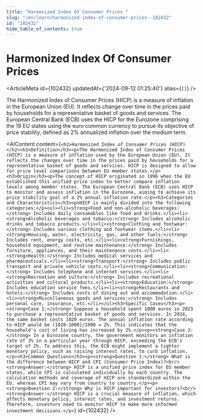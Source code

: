 ```yaml
---
title: "Harmonized Index Of Consumer Prices "
slug: "/en/learn/harmonized-index-of-consumer-prices--102432"
id: "102432"
hide_table_of_contents: true
---
```



# Harmonized Index Of Consumer Prices 

<ArticleMeta id={102432} updatedAt={'2024-09-12 01:25:40'} alias={`[]`} />
<div className='border-solid border-b border-t-0 my-4 border-[var(--ifm-color-gray-300)]' />

The Harmonized Index of Consumer Prices (HICP) is a measure of inflation in the European Union (EU). It reflects change over time in the prices paid by households for a representative basket of goods and services. The European Central Bank (ECB) uses the HICP for the Eurozone comprising the 19 EU states using the euro common currency to pursue its objective of price stability, defined as 2% annualized inflation over the medium term.

<AIContent content={`<h2>Harmonized Index of Consumer Prices (HICP)</h2><h3>Definition</h3><p>The Harmonized Index of Consumer Prices (HICP) is a measure of inflation used by the European Union (EU). It reflects the changes over time in the prices paid by households for a representative basket of goods and services. HICP is designed to allow for price level comparisons between EU member states.</p><h3>Origin</h3><p>The concept of HICP originated in 1996 when the EU established this unified price index to better compare inflation levels among member states. The European Central Bank (ECB) uses HICP to monitor and assess inflation in the Eurozone, aiming to achieve its price stability goal of a 2% annual inflation rate.</p><h3>Categories and Characteristics</h3><p>HICP is mainly divided into the following categories:</p><ul><li><strong>Food and non-alcoholic beverages:</strong> Includes daily consumables like food and drinks.</li><li><strong>Alcoholic beverages and tobacco:</strong> Includes alcoholic drinks and tobacco products.</li><li><strong>Clothing and footwear:</strong> Includes various clothing and footwear items.</li><li><strong>Housing, water, electricity, gas, and other fuels:</strong> Includes rent, energy costs, etc.</li><li><strong>Furnishings, household equipment, and routine maintenance:</strong> Includes furniture, appliances, and their maintenance costs.</li><li><strong>Health:</strong> Includes medical services and pharmaceuticals.</li><li><strong>Transport:</strong> Includes public transport and private vehicle costs.</li><li><strong>Communication:</strong> Includes telephone and internet services.</li><li><strong>Recreation and culture:</strong> Includes recreational activities and cultural products.</li><li><strong>Education:</strong> Includes education service fees.</li><li><strong>Restaurants and hotels:</strong> Includes costs of dining out and accommodation.</li><li><strong>Miscellaneous goods and services:</strong> Includes personal care, insurance, etc.</li></ul><h3>Specific Cases</h3><p><strong>Case 1:</strong> Suppose a household spent 1000 euros in 2023 to purchase a representative basket of goods and services. In 2024, the same basket costs 1020 euros. The annual inflation rate according to HICP would be (1020-1000)/1000 = 2%. This indicates that the household's cost of living has increased by 2%.</p><p><strong>Case 2:</strong> In a Eurozone country, the government monitors an inflation rate of 3% in a particular year through HICP, exceeding the ECB's target of 2%. To address this, the ECB might implement a tighter monetary policy, such as raising interest rates, to curb inflation.</p><h3>Common Questions</h3><p><strong>Question 1:</strong> What is the difference between HICP and CPI (Consumer Price Index)?<br/><strong>Answer:</strong> HICP is a unified price index for EU member states, while CPI is calculated individually by each country. The calculation methods and coverage of HICP are standardized within the EU, whereas CPI may vary from country to country.</p><p><strong>Question 2:</strong> Why is HICP important for investors?<br/><strong>Answer:</strong> HICP is a crucial measure of inflation, which affects monetary policy, interest rates, and investment returns. Therefore, investors need to monitor HICP to make more informed investment decisions.</p>`} id={102432} />
